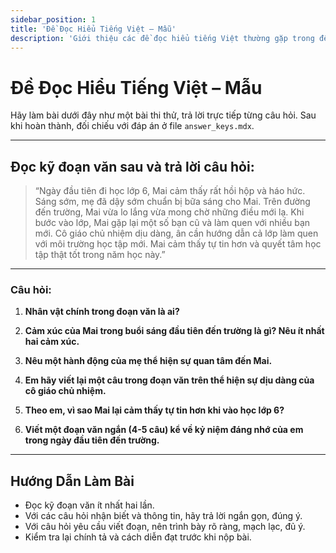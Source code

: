 ```yaml
---
sidebar_position: 1
title: 'Đề Đọc Hiểu Tiếng Việt – Mẫu'
description: 'Giới thiệu các đề đọc hiểu tiếng Việt thường gặp trong đề thi tuyển sinh lớp 6 THCS chuyên.'
---
```


# Đề Đọc Hiểu Tiếng Việt – Mẫu

Hãy làm bài dưới đây như một bài thi thử, trả lời trực tiếp từng câu hỏi. Sau khi hoàn thành, đối chiếu với đáp án ở file `answer_keys.mdx`.

---

## Đọc kỹ đoạn văn sau và trả lời câu hỏi:

> “Ngày đầu tiên đi học lớp 6, Mai cảm thấy rất hồi hộp và háo hức. Sáng sớm, mẹ đã dậy sớm chuẩn bị bữa sáng cho Mai. Trên đường đến trường, Mai vừa lo lắng vừa mong chờ những điều mới lạ. Khi bước vào lớp, Mai gặp lại một số bạn cũ và làm quen với nhiều bạn mới. Cô giáo chủ nhiệm dịu dàng, ân cần hướng dẫn cả lớp làm quen với môi trường học tập mới. Mai cảm thấy tự tin hơn và quyết tâm học tập thật tốt trong năm học này.”

---

### Câu hỏi:

1. **Nhân vật chính trong đoạn văn là ai?**

2. **Cảm xúc của Mai trong buổi sáng đầu tiên đến trường là gì? Nêu ít nhất hai cảm xúc.**

3. **Nêu một hành động của mẹ thể hiện sự quan tâm đến Mai.**

4. **Em hãy viết lại một câu trong đoạn văn trên thể hiện sự dịu dàng của cô giáo chủ nhiệm.**

5. **Theo em, vì sao Mai lại cảm thấy tự tin hơn khi vào học lớp 6?**

6. **Viết một đoạn văn ngắn (4-5 câu) kể về kỷ niệm đáng nhớ của em trong ngày đầu tiên đến trường.**

---

## Hướng Dẫn Làm Bài

- Đọc kỹ đoạn văn ít nhất hai lần.
- Với các câu hỏi nhận biết và thông tin, hãy trả lời ngắn gọn, đúng ý.
- Với câu hỏi yêu cầu viết đoạn, nên trình bày rõ ràng, mạch lạc, đủ ý.
- Kiểm tra lại chính tả và cách diễn đạt trước khi nộp bài.

